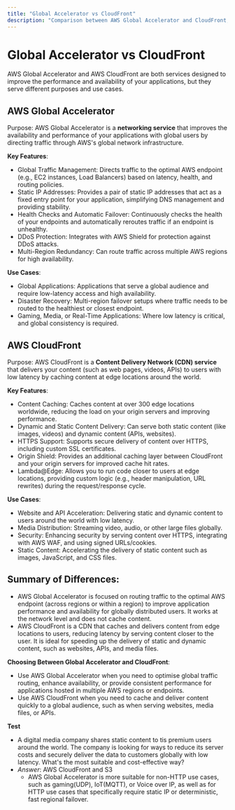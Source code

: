 ```yaml
---
title: "Global Accelerator vs CloudFront"
description: "Comparison between AWS Global Accelerator and CloudFront, covering networking vs CDN capabilities, use cases, and when to choose each service."
---
```


# Global Accelerator vs CloudFront

AWS Global Accelerator and AWS CloudFront are both services designed to improve the performance and availability of your applications, but they serve different purposes and use cases. 

## AWS Global Accelerator

Purpose: AWS Global Accelerator is a **networking service** that improves the availability and performance of your applications with global users by directing traffic through AWS's global network infrastructure.

**Key Features**:
- Global Traffic Management: Directs traffic to the optimal AWS endpoint (e.g., EC2 instances, Load Balancers) based on latency, health, and routing policies.
- Static IP Addresses: Provides a pair of static IP addresses that act as a fixed entry point for your application, simplifying DNS management and providing stability.
- Health Checks and Automatic Failover: Continuously checks the health of your endpoints and automatically reroutes traffic if an endpoint is unhealthy.
- DDoS Protection: Integrates with AWS Shield for protection against DDoS attacks.
- Multi-Region Redundancy: Can route traffic across multiple AWS regions for high availability.

**Use Cases**:
- Global Applications: Applications that serve a global audience and require low-latency access and high availability.
- Disaster Recovery: Multi-region failover setups where traffic needs to be routed to the healthiest or closest endpoint.
- Gaming, Media, or Real-Time Applications: Where low latency is critical, and global consistency is required.

## AWS CloudFront

Purpose: AWS CloudFront is a **Content Delivery Network (CDN) service** that delivers your content (such as web pages, videos, APIs) to users with low latency by caching content at edge locations around the world.

**Key Features**:
- Content Caching: Caches content at over 300 edge locations worldwide, reducing the load on your origin servers and improving performance.
- Dynamic and Static Content Delivery: Can serve both static content (like images, videos) and dynamic content (APIs, websites).
- HTTPS Support: Supports secure delivery of content over HTTPS, including custom SSL certificates.
- Origin Shield: Provides an additional caching layer between CloudFront and your origin servers for improved cache hit rates.
 - Lambda@Edge: Allows you to run code closer to users at edge locations, providing custom logic (e.g., header manipulation, URL rewrites) during the request/response cycle.

**Use Cases**:
 - Website and API Acceleration: Delivering static and dynamic content to users around the world with low latency.
- Media Distribution: Streaming video, audio, or other large files globally.
- Security: Enhancing security by serving content over HTTPS, integrating with AWS WAF, and using signed URLs/cookies.
- Static Content: Accelerating the delivery of static content such as images, JavaScript, and CSS files.
## Summary of Differences:

- AWS Global Accelerator is focused on routing traffic to the optimal AWS endpoint (across regions or within a region) to improve application performance and availability for globally distributed users. It works at the network level and does not cache content.
- AWS CloudFront is a CDN that caches and delivers content from edge locations to users, reducing latency by serving content closer to the user. It is ideal for speeding up the delivery of static and dynamic content, such as websites, APIs, and media files.

**Choosing Between Global Accelerator and CloudFront**:
- Use AWS Global Accelerator when you need to optimise global traffic routing, enhance availability, or provide consistent performance for applications hosted in multiple AWS regions or endpoints.
- Use AWS CloudFront when you need to cache and deliver content quickly to a global audience, such as when serving websites, media files, or APIs.

**Test**
- A digital media company shares static content to tis premium users around the world. The company is looking for ways to reduce its server costs and securely deliver the data to customers globally with low latency. What's the most suitable and cost-effective way?
- *Answer*: AWS CloudFront and S3
  - AWS Global Accelerator is more suitable for non-HTTP use cases, such as gaming(UDP), IoT(MQTT), or Voice over IP, as well as for HTTP use cases that specifically require static IP or deterministic, fast regional failover.

